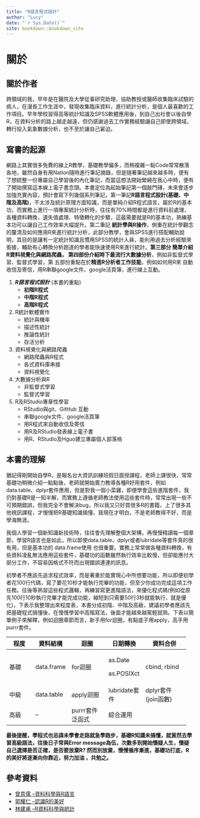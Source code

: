 ```yaml
---
title: "R語言程式設計"
author: "Lucy"
date: "`r Sys.Date()`"
site: bookdown::bookdown_site
---
```


# 關於

## 關於作者

跨領域的我，早年是在醫院及大學從事研究助理，協助教授或醫師收集臨床試驗的病人，在漫長工作生涯中，發現收集臨床資料，進行統計分析，是個人最喜歡的工作項目。早年學校習得高等統計知識及SPSS軟體應用後，到自己出社會以後自學R，在資料分析的路上越走越遠，但仍感謝過去工作實務經驗讓自己即使跨領域，轉行投入氣象數據分析，也不至於讓自己窘迫。

## 寫書的起源

網路上其實很多免費的線上R教學，基礎教學偏多，而稍複雜一點Code常常散落各地，雖然自身有用Nation隨時進行筆記摘錄，但是隨著筆記越來越多時，便有了想統整一份專屬自己學習後的內化筆記，而當這想法開始縈繞在我心中時，便有了開始撰寫這本線上電子書念頭。本書定位為起始筆記第一個敲門磚，未來會逐步加強充實內容，預計會寫下列幾個系列筆記，第一筆記**R語言程式設計(基礎、中階及高階)**，不太涉及統計原理方面知識，而是單純介紹R程式語言，屬於R的基本功，而實務上進行一項專案統計分析時，往往有70%時間都是進行資料前處理，各種資料轉換，遺失值處理、特徵轉化的步驟，這最需要就是R的基本功，熟練基本功可以讓自己工作效率大幅提升。第二筆記 **統計學與R操作**，側重在統計學觀念的釐清及如何應用R來進行統計分析，此部分教學，會與SPSS進行搭配輔助說明，其目的是讓有一定統計知識且慣用SPSS的統計人員，能利用過去分析經驗來銜接，輔助有心轉換分析跑道的學者能快速使用R來進行統計。**第三部分 簡單介紹R資料視覺化與網路爬蟲， 第四部份介紹時下最流行大數據分析**，例如非監督式學習、監督式學習，第 五部份重點在於**精進R分析者工作技能**，例如如何用R來 自動收信及寄信，用R串聯google文件、google活頁簿，進行線上互動。

1.  ***R語言程式設計*** (本書的重點)
    -   **初階R程式**
    -   **中階R程式**
    -   **高階R程式**
2.  R統計軟體實作
    -   統計與機率
    -   描述性統計
    -   推論性統計
    -   存活分析
3.  資料視覺化與網路爬蟲
    -   網路爬蟲與R程式
    -   各式資料庫串接
    -   資料視覺化
4.  大數據分析與R
    -   非監督式學習
    -   監督式學習
5.  R及RStudio專章性學習
    -   RStudio與git、GitHub 互動
    -   串聯google文件、google活頁簿
    -   用R程式來自動收信及寄信
    -   用R及RStudio發表線上電子書
    -   用R、RStudio及Hguo建立專屬個人部落格

## 本書的理解

猶記得剛開始自學R，是報名台大資訊訓練班假日面授課程，老師上課很快，常常基礎功稍微介紹一點點後，老師就開始賣力教導各種R好用套件，例如data.table、dplyr套件應用，但是對我一個小菜雞，即便學會這些進階套件，我仍對基礎R是一知半解，而實務上遵循老師教法使用這些套件時，常常出現一些不可預期錯誤，但我完全不會解決bug，所以我又只好買很多R的書籍，上了很多其他視訊課程，才慢慢把R基礎知識搞懂，我現在才明白，不是老師教得不好，而是學海無涯。

我個人學習一個新知識新技術時，往往會先理解整個大架構，再慢慢精讀每一個章節，學習R語言也是如此，所以即使data.table、dplyr或者lubridate等套件真的很有用，但是基本功的 data.frame使用 也很重要。實務上常常做各種資料轉換，有些資料凌亂無法應用這些套件，基礎功的函數雖然執行效率比較慢，但卻能應付大部分工作，不容易因格式不符而出現錯誤連連的訊息。

初學者不應該先追求程式效率，而是著重於能實現心中所想要功能，所以即便初學者花100行代碼，寫了要花10秒才能執行完畢的功能，但至少你成功完成這項工作任務。往後等熟習這些程式邏輯，再練習寫更進階語法，來優化程式碼(例如從原先100行10秒執行完畢才能完成功能，縮短到只需要50行3秒就能執行，就是優化)，下表示我整理出來程度表，本書分成初階、中階及高級，建議初學者應該先把基礎程式搞懂後，在慢慢學習中高階寫法，後面才能越來越駕輕就熟。下表以簡單例子來解釋，例如迴圈章節而言，新手用for迴圈，有點底子用apply，高手用purrr套件。

+------------+------------+-----------------+---------------+---------------------+
| 程度       | 資料結構   | 迴圈            | 日期轉換      | 資料合併            |
+============+============+=================+===============+=====================+
| 基礎       | data.frame | for迴圈         | as.Date       | cbind, rbind        |
|            |            |                 |               |                     |
|            |            |                 | as.POSIXct    |                     |
+------------+------------+-----------------+---------------+---------------------+
| 中級       | data.table | apply迴圈       | lubridate套件 | dplyr套件(join函數) |
+------------+------------+-----------------+---------------+---------------------+
| 高級       | --         | purrr套件泛函式 | 綜合運用      |                     |
+------------+------------+-----------------+---------------+---------------------+

**最後提醒，學程式也忌諱未學會走路就急學跑步，基礎R知識未搞懂，就貿然去學習高級語法，往後日子常與Error message為伍，次數多到開始懷疑人生，懷疑自己選擇是否正確，是否要放棄R? 然而別放棄，慢慢循序漸進，基礎功打底，R的美好將逐漸向你靠近，努力加油 ，共勉之。**

## 參考資料

-   [曾意儒 --資料科學與R語言](https://yijutseng.github.io/DataScienceRBook/)
-   [郭耀仁 --認識R的美好](https://bookdown.org/tonykuoyj/eloquentr/)
-   [林建甫 --R資料科學與統計](https://bookdown.org/jefflinmd38/r4biost/)
